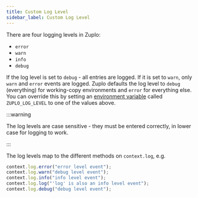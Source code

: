 ```yaml
---
title: Custom Log Level
sidebar_label: Custom Log Level
---
```


There are four logging levels in Zuplo:

- `error`
- `warn`
- `info`
- `debug`

If the log level is set to `debug` - all entries are logged. If it is set to
`warn`, only `warn` and `error` events are logged. Zuplo defaults the log level
to `debug` (everything) for working-copy environments and `error` for everything
else. You can override this by setting an
[environment variable](../articles/environment-variables) called
`ZUPLO_LOG_LEVEL` to one of the values above.

:::warning

The log levels are case sensitive - they must be entered correctly, in lower
case for logging to work.

:::

The log levels map to the different methods on `context.log`, e.g.

```ts
context.log.error("error level event");
context.log.warn("debug level event");
context.log.info("info level event");
context.log.log("'log' is also an info level event");
context.log.debug("debug level event");
```
